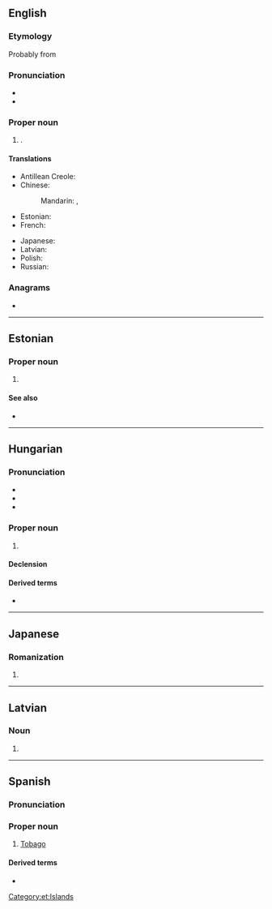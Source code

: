 {{also|Tobāgo}}
==English==

===Etymology===
Probably from {{der|en|es|tabaco||tobacco}}

===Pronunciation===
* {{audio|en|LL-Q1860 (eng)-Vealhurl-Tobago.wav|Audio (UK)}}
* {{rhymes|en|eɪɡəʊ|s=3}}

===Proper noun===
{{wikipedia}}
{{en-proper noun}}

# {{place|en|island|r/Caribbean|part of|c/Trinidad and Tobago}}.

====Translations====
{{trans-top|island of the Caribbean}}
* Antillean Creole: {{t|gcf|Tobago}}
* Chinese:
*: Mandarin: {{t|cmn|多巴哥島}}, {{t|cmn|多巴哥岛|tr=Duōbāgēdǎo}}
* Estonian: {{t|et|Tobago}}
* French: {{t+|fr|Tobago}}
{{trans-mid}}
* Japanese: {{t|ja|トバゴ島|tr=tobagotō}}
* Latvian: {{t|lv|Tobāgo|f}}
* Polish: {{t+|pl|Tobago|n}}
* Russian: {{t+|ru|Тоба́го|m}}
{{trans-bottom}}

===Anagrams===
* {{anagrams|en|a=abgoot|Bogota|Bogotá}}

----

==Estonian==
{{wikipedia|lang=et}}

===Proper noun===
{{head|et|proper noun}}

# {{l|en|Tobago}}

====See also====
* {{l|et|Trinidad ja Tobago}}

[[Category:et:Islands]]

----

==Hungarian==
{{swp|lang=hu}}

===Pronunciation===
* {{hu-IPA|tobagó}}
* {{hyphenation|hu|To|ba|go}}
* {{rhymes|hu|ɡoː}}

===Proper noun===
{{head|hu|proper noun}}

# {{place|hu|island|r/Caribbean|part of the country [[Trinidad and Tobago]]|t1=Tobago|cat=Trinidad and Tobago}}

====Declension====
{{hu-infl-nom|Tobagó|o|n=sg}}{{hu-pos-tok|Tobagó|n=sg}}

====Derived terms====
* {{l|hu|Trinidad és Tobago}}

----

==Japanese==

===Romanization===
{{ja-romaji}}

# {{ja-romanization of|トバゴ}}

----

==Latvian==

===Noun===
{{head|lv|misspelling}}

# {{misspelling of|lv|Tobāgo}}

----

==Spanish==

===Pronunciation===
{{es-IPA}}

===Proper noun===
{{es-proper noun|m}}

# [[#English|Tobago]]

====Derived terms====
* {{l|es|Trinidad y Tobago}}